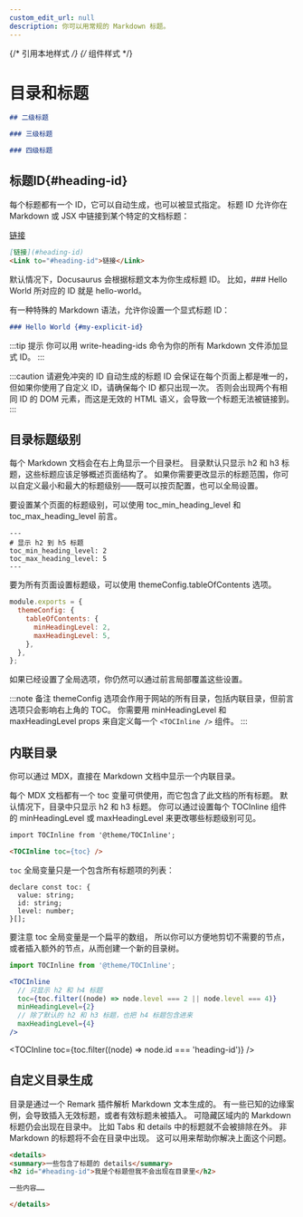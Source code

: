 ```yaml
---
custom_edit_url: null
description: 你可以用常规的 Markdown 标题。
---
```


{/* 引用本地样式 */}
{/* 组件样式 */}



# 目录和标题

```md
## 二级标题

### 三级标题

### 四级标题
```

## 标题ID{#heading-id}
每个标题都有一个 ID，它可以自动生成，也可以被显式指定。 
标题 ID 允许你在 Markdown 或 JSX 中链接到某个特定的文档标题：

[链接](#heading-id)
```md
[链接](#heading-id)
<Link to="#heading-id">链接</Link>
```

默认情况下，Docusaurus 会根据标题文本为你生成标题 ID。 
比如，### Hello World 所对应的 ID 就是 hello-world。

有一种特殊的 Markdown 语法，允许你设置一个显式标题 ID：
```md
### Hello World {#my-explicit-id}
```

:::tip 提示
你可以用 write-heading-ids 命令为你的所有 Markdown 文件添加显式 ID。
:::

:::caution 请避免冲突的 ID
自动生成的标题 ID 会保证在每个页面上都是唯一的，但如果你使用了自定义 ID，请确保每个 ID 都只出现一次。
否则会出现两个有相同 ID 的 DOM 元素，而这是无效的 HTML 语义，会导致一个标题无法被链接到。
:::

## 目录标题级别
每个 Markdown 文档会在右上角显示一个目录栏。 目录默认只显示 h2 和 h3 标题，这些标题应该足够概述页面结构了。 
如果你需要更改显示的标题范围，你可以自定义最小和最大的标题级别——既可以按页配置，也可以全局设置。

要设置某个页面的标题级别，可以使用 toc_min_heading_level 和 toc_max_heading_level 前言。

```mdx
---
# 显示 h2 到 h5 标题
toc_min_heading_level: 2
toc_max_heading_level: 5
---
```

要为所有页面设置标题级，可以使用 themeConfig.tableOfContents 选项。

```js title="docusaurus.config.js"
module.exports = {
  themeConfig: {
    tableOfContents: {
      minHeadingLevel: 2,
      maxHeadingLevel: 5,
    },
  },
};
```
如果已经设置了全局选项，你仍然可以通过前言局部覆盖这些设置。

:::note 备注
themeConfig 选项会作用于网站的所有目录，包括内联目录，但前言选项只会影响右上角的 TOC。 
你需要用 minHeadingLevel 和 maxHeadingLevel props 来自定义每一个 `<TOCInline />` 组件。
:::

## 内联目录
你可以通过 MDX，直接在 Markdown 文档中显示一个内联目录。

每个 MDX 文档都有一个 toc 变量可供使用，而它包含了此文档的所有标题。 默认情况下，目录中只显示 h2 和 h3 标题。 
你可以通过设置每个 TOCInline 组件的 minHeadingLevel 或 maxHeadingLevel 来更改哪些标题级别可见。

```md
import TOCInline from '@theme/TOCInline';

<TOCInline toc={toc} />
```
<BrowserWindow>
<TOCInline toc={toc} />
</BrowserWindow>

`toc` 全局变量只是一个包含所有标题项的列表：
```text
declare const toc: {
  value: string;
  id: string;
  level: number;
}[];
```

要注意 toc 全局变量是一个扁平的数组，
所以你可以方便地剪切不需要的节点，或者插入额外的节点，从而创建一个新的目录树。

```jsx
import TOCInline from '@theme/TOCInline';

<TOCInline
  // 只显示 h2 和 h4 标题
  toc={toc.filter((node) => node.level === 2 || node.level === 4)}
  minHeadingLevel={2}
  // 除了默认的 h2 和 h3 标题，也把 h4 标题包含进来
  maxHeadingLevel={4}
/>
```

<TOCInline 
toc={toc.filter((node) => node.id === 'heading-id')}
/>

## 自定义目录生成
目录是通过一个 Remark 插件解析 Markdown 文本生成的。 有一些已知的边缘案例，会导致插入无效标题，或者有效标题未被插入。
可隐藏区域内的 Markdown 标题仍会出现在目录中。 比如 Tabs 和 details 中的标题就不会被排除在外。
非 Markdown 的标题将不会在目录中出现。 这可以用来帮助你解决上面这个问题。

```md
<details>
<summary>一些包含了标题的 details</summary>
<h2 id="#heading-id">我是个标题但我不会出现在目录里</h2>

一些内容……

</details>
```
